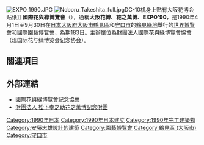 {{Unreferenced|time=2020-10-22T09:00:08+00:00}}
[[File:EXPO_1990.JPG|thumb]]
[[File:Noboru_Takeshita_full.jpg|thumb]]DC-10机身上贴有大阪花博会贴纸]]
'''國際花與綠博覽會'''（{{lang-ja|国際花と緑の博覧会、こくさいはなとみどりのはくらんかい}}），通稱'''大阪花博'''、'''花之萬博'''、'''EXPO'90'''，是1990年4月1日至9月30日在[[日本|日本]][[大阪府|大阪府]][[大阪市|大阪市]][[鶴見區_(大阪市)|鶴見區]]和[[守口市|守口市]]的[[鶴見綠地|鶴見綠地]]舉行的[[世界博覽會|世界博覽會]]和[[國際園藝博覽會|國際園藝博覽會]]，為期183日。主辦單位為財團法人國際花與綠博覽會協會（现国际花与绿博览会记念协会）。

== 關連項目 ==

== 外部連結 ==
{{commonscat|Expo 1990}}
*[https://web.archive.org/web/20100812091911/http://www.expo90.jp/ 國際花與綠博覽會記念協會]
*[https://web.archive.org/web/20101017030114/http://matsushita-flowerprize.or.jp/ 財團法人 松下幸之助花之萬博記念財團]

{{園藝小作品}}
{{國際博覽會}}
[[Category:1990年日本|Category:1990年日本]]
[[Category:1990年日本建立|Category:1990年日本建立]]
[[Category:1990年完工建築物|Category:1990年完工建築物]]
[[Category:安藤忠雄設計的建築|Category:安藤忠雄設計的建築]]
[[Category:園藝博覽會|Category:園藝博覽會]]
[[Category:鶴見區_(大阪市)|Category:鶴見區 (大阪市)]]
[[Category:守口市|Category:守口市]]